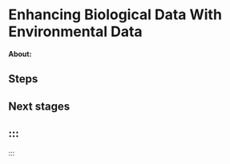 # Enhancing Biological Data With Environmental Data

**About:**



## Steps



## Next stages


## ::: {#refs}
:::

